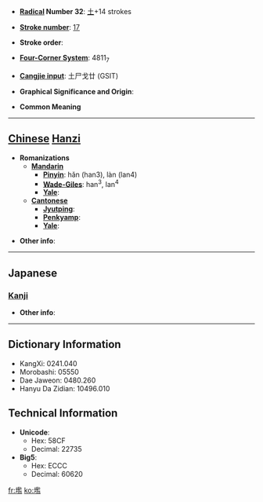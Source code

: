 * '''[[Wiktionary:Chinese radical index| Radical]] Number 32''': [[Wiktionary:Chinese radical index 土|土]]+14 strokes

* '''[[Wiktionary:Chinese total strokes index|Stroke number]]''': [[Wiktionary:Chinese total strokes index 17|17]]

* '''Stroke order''': 

* '''[[Wiktionary:Chinese four corner index|Four-Corner System]]''': 4811<sub>7</sub>

* '''[[Wiktionary:Chinese Cangjie index|Cangjie input]]''': 土尸戈廿 (GSIT)

* '''Graphical Significance and Origin''': 

* '''Common Meaning'''

----

== [[Chinese]] [[Hanzi]] ==

* '''Romanizations'''
** '''[[Mandarin]]'''
*** '''[[Pinyin]]''': hǎn (han3), làn (lan4)
*** '''[[Wade-Giles]]''': han<sup>3</sup>, lan<sup>4</sup>
*** '''[[Yale]]''': 
** '''[[Cantonese]]'''
*** '''[[Jyutping]]''':
*** '''[[Penkyamp]]''': 
*** '''[[Yale]]''': 

* '''Other info''': 

----

==Japanese==
===[[Kanji]]===
{{kanji|on readings=[[かん]] (kan), [[おん]] (on)
|kun readings=
}}

* '''Other info''':  

----

== Dictionary Information ==

* KangXi: 0241.040
* Morobashi: 05550
* Dae Jaweon: 0480.260
* Hanyu Da Zidian: 10496.010

== Technical Information ==

* '''Unicode''':
** Hex: 58CF
** Decimal: 22735
* '''Big5''':
** Hex: ECCC
** Decimal: 60620

[[fr:壏]]
[[ko:壏]]